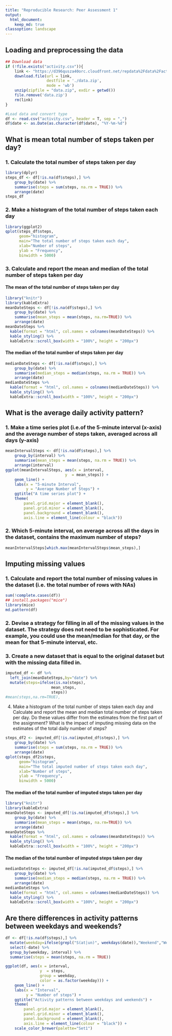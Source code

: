 ```yaml
---
title: "Reproducible Research: Peer Assessment 1"
output: 
  html_document:
    keep_md: true
classoption: landscape
---
```



## Loading and preprocessing the data
```r
## Download data
if (!file.exists("activity.csv")){
    link <- "https://d396qusza40orc.cloudfront.net/repdata%2Fdata%2Factivity.zip"
    download.file(url = link,
                  destfile = './data.zip',
                  mode = 'wb')
    unzip(zipfile = "data.zip", exdir = getwd())
    file.remove('data.zip')
    rm(link)
}

```
```r
#Load data and convert type
df <- read.csv("activity.csv", header = T, sep = ",")
df$date <- as.Date(as.character(df$date), "%Y-%m-%d")
```

## What is mean total number of steps taken per day?
### 1. Calculate the total number of steps taken per day
```r
library(dplyr)
steps_df <- df[!is.na(df$steps),] %>%
    group_by(date) %>%
    summarise(steps = sum(steps, na.rm = TRUE)) %>%
    arrange(date)
steps_df
```
### 2. Make a histogram of the total number of steps taken each day
```r
library(ggplot2)
qplot(steps_df$steps,
      geom="histogram",
      main="The total number of steps taken each day", 
      xlab="Number of steps",
      ylab = "Frequency",
      binwidth = 5000) 
```

### 3. Calculate and report the mean and median of the total number of steps taken per day  
#### The mean of the total number of steps taken per day

```r
library("knitr")
library(kableExtra)
meanDateSteps <- df[!is.na(df$steps),] %>%
    group_by(date) %>%
    summarise(mean_steps = mean(steps, na.rm=TRUE)) %>%
    arrange(date)
meanDateSteps %>%
  kable(format = "html", col.names = colnames(meanDateSteps)) %>%
  kable_styling() %>%
  kableExtra::scroll_box(width = "100%", height = "200px")

```
#### The median of the total number of steps taken per day
```r
medianDateSteps <- df[!is.na(df$steps),] %>%
    group_by(date) %>%
    summarise(median_steps = median(steps, na.rm = TRUE)) %>%
    arrange(date)
medianDateSteps %>%
  kable(format = "html", col.names = colnames(medianDateSteps)) %>%
  kable_styling() %>%
  kableExtra::scroll_box(width = "100%", height = "200px")
```

## What is the average daily activity pattern?
### 1. Make a time series plot (i.e.of the 5-minute interval (x-axis) and the average number of steps taken, averaged across all days (y-axis)
```r
meanIntervalSteps <- df[!is.na(df$steps),] %>%
    group_by(interval) %>%
    summarise(mean_steps = mean(steps, na.rm = TRUE)) %>%
    arrange(interval)
ggplot(meanIntervalSteps, aes(x = interval,
                          y  = mean_steps)) +
    geom_line() +
    labs(x = "5-minute Interval",
         y = "Average Number of Steps") + 
    ggtitle("A time series plot") +
    theme(
        panel.grid.major = element_blank(),
        panel.grid.minor = element_blank(),
        panel.background = element_blank(),
        axis.line = element_line(colour = "black"))
```



### 2. Which 5-minute interval, on average across all the days in the dataset, contains the maximum number of steps?
```r
meanIntervalSteps[which.max(meanIntervalSteps$mean_steps),]
```


## Imputing missing values
### 1. Calculate and report the total number of missing values in the dataset (i.e. the total number of rows with NAs)
```r
sum(!complete.cases(df))
## install.packages("mice")
library(mice)
md.pattern(df)
```

### 2. Devise a strategy for filling in all of the missing values in the dataset. The strategy does not need to be sophisticated. For example, you could use the mean/median for that day, or the mean for that 5-minute interval, etc.
### 3. Create a new dataset that is equal to the original dataset but with the missing data filled in.  

```r
imputed_df <- df %>%
  left_join(meanDateSteps,by="date") %>%
  mutate(steps=ifelse(is.na(steps),
                    mean_steps,
                    steps))
#mean(steps,na.rm=TRUE),
```


4. Make a histogram of the total number of steps taken each day and Calculate and report the mean and median total number of steps taken per day. Do these values differ from the estimates from the first part of the assignment? What is the impact of imputing missing data on the estimates of the total daily number of steps?  

```r
steps_df2 <- imputed_df[!is.na(imputed_df$steps),] %>%
    group_by(date) %>%
    summarise(steps = sum(steps, na.rm = TRUE)) %>%
    arrange(date)
qplot(steps_df2$steps,
      geom="histogram",
      main="The total imputed number of steps taken each day", 
      xlab="Number of steps",
      ylab = "Frequency",
      binwidth = 5000)
```


#### The median of the total number of imputed steps taken per day
```r
library("knitr")
library(kableExtra)
meanDateSteps <- imputed_df[!is.na(imputed_df$steps),] %>%
    group_by(date) %>%
    summarise(mean_steps = mean(steps, na.rm=TRUE)) %>%
    arrange(date)
meanDateSteps %>%
  kable(format = "html", col.names = colnames(meanDateSteps)) %>%
  kable_styling() %>%
  kableExtra::scroll_box(width = "100%", height = "200px")

```
#### The median of the total number of imputed steps taken per day
```r
medianDateSteps <- imputed_df[!is.na(imputed_df$steps),] %>%
    group_by(date) %>%
    summarise(median_steps = median(steps, na.rm = TRUE)) %>%
    arrange(date)
medianDateSteps %>%
  kable(format = "html", col.names = colnames(medianDateSteps)) %>%
  kable_styling() %>%
  kableExtra::scroll_box(width = "100%", height = "200px")
```

## Are there differences in activity patterns between weekdays and weekends?

```r

df <- df[!is.na(df$steps),] %>%
  mutate(weekday=ifelse(grepl("S(at|un)", weekdays(date)),"Weekend","Weekday")) %>%
  select(-date) %>%
  group_by(weekday, interval) %>%
  summarise(steps = mean(steps, na.rm = TRUE))

ggplot(df, aes(x = interval,
               y  = steps,
               group = weekday,
               color = as.factor(weekday))) +
    geom_line() +
    labs(x = "Interval",
         y = "Number of steps") + 
    ggtitle("Activity patterns between weekdays and weekends") +
    theme(
        panel.grid.major = element_blank(),
        panel.grid.minor = element_blank(),
        panel.background = element_blank(),
        axis.line = element_line(colour = "black")) +
    scale_color_brewer(palette="Set1")
```
